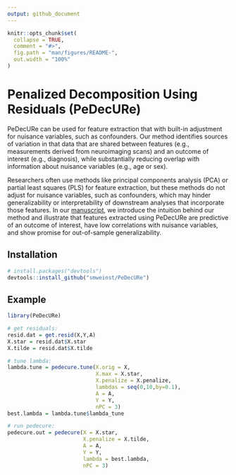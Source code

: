 ```yaml
---
output: github_document
---
```


<!-- README.md is generated from README.Rmd. Please edit that file -->

```r
knitr::opts_chunk$set(
  collapse = TRUE,
  comment = "#>",
  fig.path = "man/figures/README-",
  out.width = "100%"
)
```

# Penalized Decomposition Using Residuals (PeDecURe)

PeDecURe can be used for feature extraction that with built-in adjustment for nuisance variables, such as confounders. Our method identifies sources of variation in that data that are shared between features (e.g., measurements derived from neuroimaging scans) and an outcome of interest (e.g., diagnosis), while substantially reducing overlap with information about nuisance variables (e.g., age or sex).

Researchers often use methods like principal components analysis (PCA) or partial least squares (PLS) for feature extraction, but these methods do not adjust for nuisance variables, such as confounders, which may hinder generalizability or interpretability of downstream analyses that incorporate those features. In our [manuscript](https://www.biorxiv.org/content/10.1101/2022.01.27.477859v1), we introduce the intuition behind our method and illustrate that features extracted using PeDecURe are predictive of an outcome of interest, have low correlations with nuisance variables, and show promise for out-of-sample generalizability.

<!-- badges: start -->
<!-- badges: end -->

## Installation

``` r
# install.packages("devtools")
devtools::install_github("smweinst/PeDecURe")
```
## Example 

```r
library(PeDecURe)

# get residuals:
resid.dat = get.resid(X,Y,A)
X.star = resid.dat$X.star
X.tilde = resid.dat$X.tilde

# tune lambda:
lambda.tune = pedecure.tune(X.orig = X,
                            X.max = X.star,
                            X.penalize = X.penalize,
                            lambdas = seq(0,10,by=0.1),
                            A = A,
                            Y = Y,
                            nPC = 3)
best.lambda = lambda.tune$lambda_tune

# run pedecure:
pedecure.out = pedecure(X = X.star,
                        X.penalize = X.tilde,
                        A = A,
                        Y = Y,
                        lambda = best.lambda,
                        nPC = 3)
```
